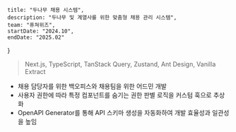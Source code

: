     title: "두나무 채용 시스템",
    description: "두나무 및 계열사를 위한 맞춤형 채용 관리 시스템",
    team: "퓨쳐위즈",
    startDate: "2024.10",
    endDate: "2025.02"
}

> Next.js, TypeScript, TanStack Query, Zustand, Ant Design, Vanilla Extract

- 채용 담당자를 위한 백오피스와 채용팀을 위한 어드민 개발
- 사용자 권한에 따라 특정 컴포넌트를 숨기는 권한 판별 로직을 커스텀 훅으로 추상화
- OpenAPI Generator를 통해 API 스키마 생성을 자동화하여 개발 효율성과 일관성을 높임



